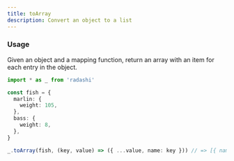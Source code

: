 ```yaml
---
title: toArray
description: Convert an object to a list
---
```


### Usage

Given an object and a mapping function, return an array with an item for each entry in the object.

```ts
import * as _ from 'radashi'

const fish = {
  marlin: {
    weight: 105,
  },
  bass: {
    weight: 8,
  },
}

_.toArray(fish, (key, value) => ({ ...value, name: key })) // => [{ name: 'marlin', weight: 105 }, { name: 'bass', weight: 8 }]
```
